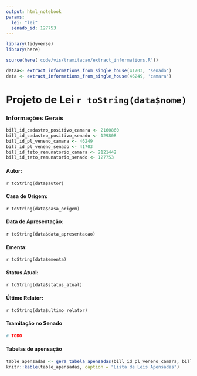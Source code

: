 ```yaml
---
output: html_notebook
params:
  lei: "lei"
  senado_id: 127753
---
```

```r
library(tidyverse)
library(here)

source(here('code/vis/tramitacao/extract_informations.R'))

dataa<- extract_informations_from_single_house(41703, 'senado')
data <- extract_informations_from_single_house(46249, 'camara')
```
# Projeto de Lei `r toString(data$nome)`

### Informações Gerais

```r
bill_id_cadastro_positivo_camara <- 2160860
bill_id_cadastro_positivo_senado <- 129808
bill_id_pl_veneno_camara <- 46249
bill_id_pl_veneno_senado <- 41703
bill_id_teto_remunatorio_camara <- 2121442
bill_id_teto_remunatorio_senado <- 127753

```
#### Autor:
 `r toString(data$autor)`
 
#### Casa de Origem:
 `r toString(data$casa_origem)`

#### Data de Apresentação:
 `r toString(data$data_apresentacao)`

#### Ementa:
`r toString(data$ementa)`

#### Status Atual:
`r toString(data$status_atual)`

#### Último Relator:
`r toString(data$ultimo_relator)`

#### Tramitação no Senado
```r
# TODO
```
#### Tabelas de apensação
```r
table_apensadas <- gera_tabela_apensadas(bill_id_pl_veneno_camara, bill_id_pl_veneno_senado) %>% rename(Apensada = apensadas, Casa_Origem = casa)
knitr::kable(table_apensadas, caption = "Lista de Leis Apensadas")
```


